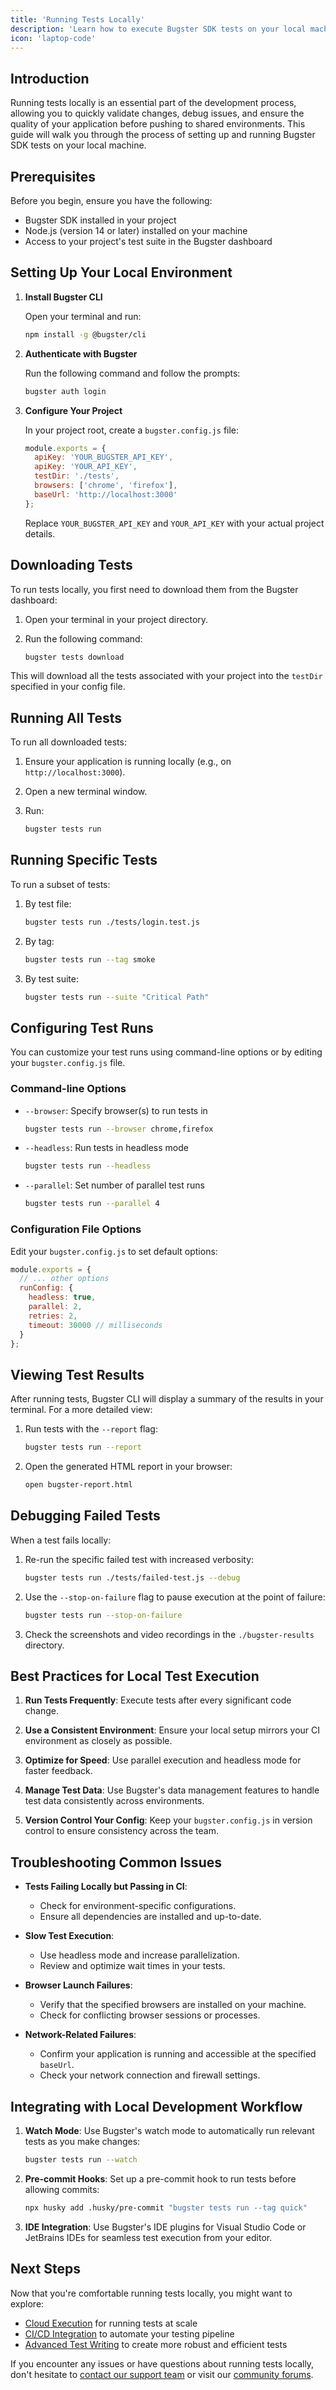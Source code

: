 ```yaml
---
title: 'Running Tests Locally'
description: 'Learn how to execute Bugster SDK tests on your local machine for rapid development and debugging'
icon: 'laptop-code'
---
```


## Introduction

Running tests locally is an essential part of the development process, allowing you to quickly validate changes, debug issues, and ensure the quality of your application before pushing to shared environments. This guide will walk you through the process of setting up and running Bugster SDK tests on your local machine.

## Prerequisites

Before you begin, ensure you have the following:

- Bugster SDK installed in your project
- Node.js (version 14 or later) installed on your machine
- Access to your project's test suite in the Bugster dashboard

## Setting Up Your Local Environment

1. **Install Bugster CLI**

   Open your terminal and run:

   ```bash
   npm install -g @bugster/cli
   ```

2. **Authenticate with Bugster**

   Run the following command and follow the prompts:

   ```bash
   bugster auth login
   ```

3. **Configure Your Project**

   In your project root, create a `bugster.config.js` file:

   ```javascript
   module.exports = {
     apiKey: 'YOUR_BUGSTER_API_KEY',
     apiKey: 'YOUR_API_KEY',
     testDir: './tests',
     browsers: ['chrome', 'firefox'],
     baseUrl: 'http://localhost:3000'
   };
   ```

   Replace `YOUR_BUGSTER_API_KEY` and `YOUR_API_KEY` with your actual project details.

## Downloading Tests

To run tests locally, you first need to download them from the Bugster dashboard:

1. Open your terminal in your project directory.
2. Run the following command:

   ```bash
   bugster tests download
   ```

This will download all the tests associated with your project into the `testDir` specified in your config file.

## Running All Tests

To run all downloaded tests:

1. Ensure your application is running locally (e.g., on `http://localhost:3000`).
2. Open a new terminal window.
3. Run:

   ```bash
   bugster tests run
   ```

## Running Specific Tests

To run a subset of tests:

1. By test file:
   ```bash
   bugster tests run ./tests/login.test.js
   ```

2. By tag:
   ```bash
   bugster tests run --tag smoke
   ```

3. By test suite:
   ```bash
   bugster tests run --suite "Critical Path"
   ```

## Configuring Test Runs

You can customize your test runs using command-line options or by editing your `bugster.config.js` file.

### Command-line Options

- `--browser`: Specify browser(s) to run tests in
  ```bash
  bugster tests run --browser chrome,firefox
  ```

- `--headless`: Run tests in headless mode
  ```bash
  bugster tests run --headless
  ```

- `--parallel`: Set number of parallel test runs
  ```bash
  bugster tests run --parallel 4
  ```

### Configuration File Options

Edit your `bugster.config.js` to set default options:

```javascript
module.exports = {
  // ... other options
  runConfig: {
    headless: true,
    parallel: 2,
    retries: 2,
    timeout: 30000 // milliseconds
  }
};
```

## Viewing Test Results

After running tests, Bugster CLI will display a summary of the results in your terminal. For a more detailed view:

1. Run tests with the `--report` flag:
   ```bash
   bugster tests run --report
   ```

2. Open the generated HTML report in your browser:
   ```bash
   open bugster-report.html
   ```

## Debugging Failed Tests

When a test fails locally:

1. Re-run the specific failed test with increased verbosity:
   ```bash
   bugster tests run ./tests/failed-test.js --debug
   ```

2. Use the `--stop-on-failure` flag to pause execution at the point of failure:
   ```bash
   bugster tests run --stop-on-failure
   ```

3. Check the screenshots and video recordings in the `./bugster-results` directory.

## Best Practices for Local Test Execution

1. **Run Tests Frequently**: Execute tests after every significant code change.

2. **Use a Consistent Environment**: Ensure your local setup mirrors your CI environment as closely as possible.

3. **Optimize for Speed**: Use parallel execution and headless mode for faster feedback.

4. **Manage Test Data**: Use Bugster's data management features to handle test data consistently across environments.

5. **Version Control Your Config**: Keep your `bugster.config.js` in version control to ensure consistency across the team.

## Troubleshooting Common Issues

- **Tests Failing Locally but Passing in CI**: 
  - Check for environment-specific configurations.
  - Ensure all dependencies are installed and up-to-date.

- **Slow Test Execution**: 
  - Use headless mode and increase parallelization.
  - Review and optimize wait times in your tests.

- **Browser Launch Failures**: 
  - Verify that the specified browsers are installed on your machine.
  - Check for conflicting browser sessions or processes.

- **Network-Related Failures**:
  - Confirm your application is running and accessible at the specified `baseUrl`.
  - Check your network connection and firewall settings.

## Integrating with Local Development Workflow

1. **Watch Mode**: Use Bugster's watch mode to automatically run relevant tests as you make changes:
   ```bash
   bugster tests run --watch
   ```

2. **Pre-commit Hooks**: Set up a pre-commit hook to run tests before allowing commits:
   ```bash
   npx husky add .husky/pre-commit "bugster tests run --tag quick"
   ```

3. **IDE Integration**: Use Bugster's IDE plugins for Visual Studio Code or JetBrains IDEs for seamless test execution from your editor.

## Next Steps

Now that you're comfortable running tests locally, you might want to explore:

- [Cloud Execution](/test-execution/cloud-execution) for running tests at scale
- [CI/CD Integration](/test-execution/ci-cd-integration) to automate your testing pipeline
- [Advanced Test Writing](/test-writing/advanced-techniques) to create more robust and efficient tests

If you encounter any issues or have questions about running tests locally, don't hesitate to [contact our support team](https://bugster.app/support) or visit our [community forums](https://community.bugster.app).

